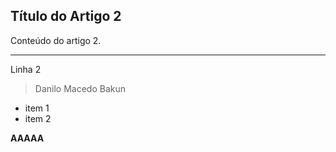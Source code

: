 
<Base />

## Título do Artigo 2

Conteúdo do artigo 2.
***
Linha 2
> Danilo Macedo Bakun

- item 1
- item 2

**AAAAA**